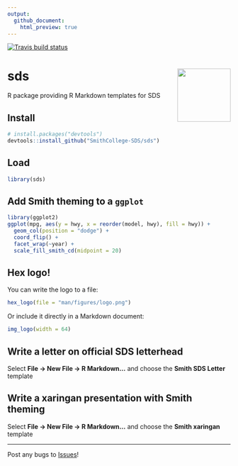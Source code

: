 ```yaml
---
output:
  github_document:
    html_preview: true
---
```


<!-- badges: start -->
[![Travis build status](https://travis-ci.org/SmithCollege-SDS/sds.svg?branch=master)](https://travis-ci.org/SmithCollege-SDS/sds)
<!-- badges: end -->

# sds <img src='man/figures/logo.png' align="right" height="120" />

R package providing R Markdown templates for SDS

## Install

```r
# install.packages("devtools")
devtools::install_github("SmithCollege-SDS/sds")
```

## Load

```r
library(sds)
```

## Add Smith theming to a `ggplot`

```r
library(ggplot2)
ggplot(mpg, aes(y = hwy, x = reorder(model, hwy), fill = hwy)) +
  geom_col(position = "dodge") +
  coord_flip() +
  facet_wrap(~year) +
  scale_fill_smith_cd(midpoint = 20)
```



## Hex logo!

You can write the logo to a file:

```r
hex_logo(file = "man/figures/logo.png")
```

Or include it directly in a Markdown document:

```r
img_logo(width = 64)
```

## Write a letter on official SDS letterhead

Select **File -> New File -> R Markdown...** and choose the **Smith SDS Letter** template


## Write a xaringan presentation with Smith theming

Select **File -> New File -> R Markdown...** and choose the **Smith xaringan** template


---

Post any bugs to [Issues](https://github.com/SmithCollege-SDS/sds/issues)!
